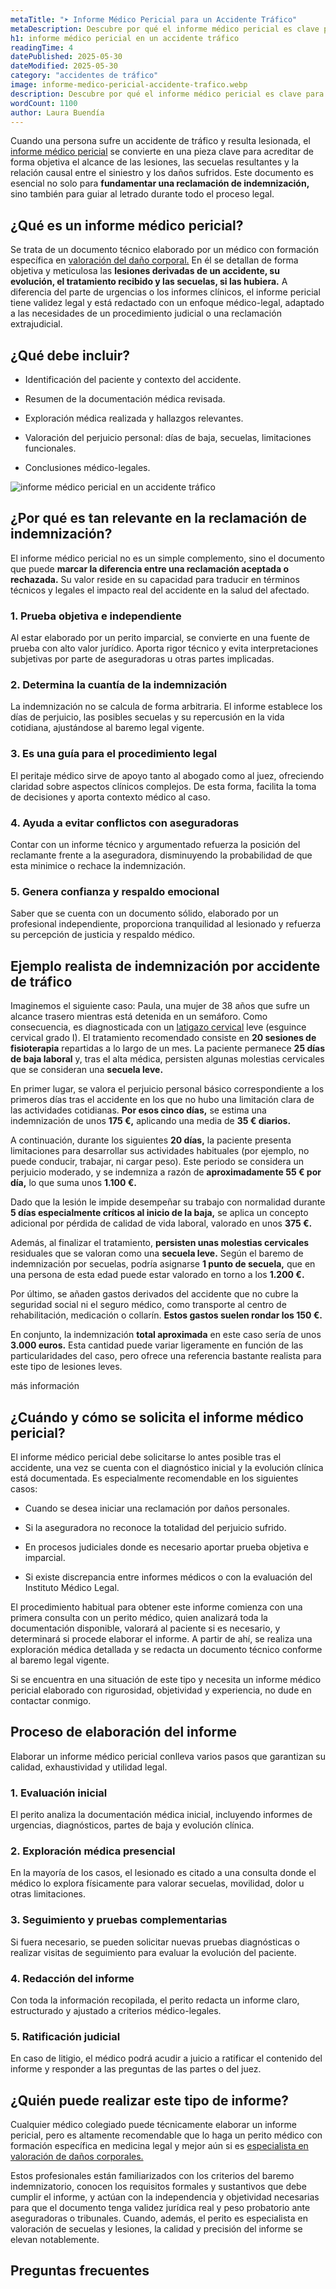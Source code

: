 ```yaml
---
metaTitle: "➤ Informe Médico Pericial para un Accidente Tráfico"
metaDescription: Descubre por qué el informe médico pericial es clave para reclamar una indemnización tras un accidente de tráfico. Qué incluye, quién lo elabora y cuándo solicitarlo.
h1: informe médico pericial en un accidente tráfico
readingTime: 4
datePublished: 2025-05-30
dateModified: 2025-05-30
category: "accidentes de tráfico"
image: informe-medico-pericial-accidente-trafico.webp
description: Descubre por qué el informe médico pericial es clave para reclamar una indemnización tras un accidente de tráfico. Qué incluye, quién lo elabora y cuándo solicitarlo.
wordCount: 1100
author: Laura Buendía
---
```



Cuando una persona sufre un accidente de tráfico y resulta lesionada, el [informe médico pericial](/servicios/informes-medicos-periciales/) se convierte en una pieza clave para acreditar de forma objetiva el alcance de las lesiones, las secuelas resultantes y la relación causal entre el siniestro y los daños sufridos. Este documento es esencial no solo para **fundamentar una reclamación de indemnización,** sino también para guiar al letrado durante todo el proceso legal.

## ¿Qué es un informe médico pericial?

Se trata de un documento técnico elaborado por un médico con formación específica en [valoración del daño corporal.](/servicios/valoracion-dano-corporal/) En él se detallan de forma objetiva y meticulosa las **lesiones derivadas de un accidente, su evolución, el tratamiento recibido y las secuelas, si las hubiera.** A diferencia del parte de urgencias o los informes clínicos, el informe pericial tiene validez legal y está redactado con un enfoque médico-legal, adaptado a las necesidades de un procedimiento judicial o una reclamación extrajudicial.

## ¿Qué debe incluir?

- Identificación del paciente y contexto del accidente.

- Resumen de la documentación médica revisada.

- Exploración médica realizada y hallazgos relevantes.

- Valoración del perjuicio personal: días de baja, secuelas, limitaciones funcionales.

- Conclusiones médico-legales.

<Image
  loading="lazy"
  src="/img/blog/informe-medico-pericial-accidente-trafico.webp"
  alt="informe médico pericial en un accidente tráfico"
  width={600}
  height={400}
/>

## ¿Por qué es tan relevante en la reclamación de indemnización?

El informe médico pericial no es un simple complemento, sino el documento que puede **marcar la diferencia entre una reclamación aceptada o rechazada.** Su valor reside en su capacidad para traducir en términos técnicos y legales el impacto real del accidente en la salud del afectado.

### 1. Prueba objetiva e independiente

Al estar elaborado por un perito imparcial, se convierte en una fuente de prueba con alto valor jurídico. Aporta rigor técnico y evita interpretaciones subjetivas por parte de aseguradoras u otras partes implicadas.

### 2. Determina la cuantía de la indemnización

La indemnización no se calcula de forma arbitraria. El informe establece los días de perjuicio, las posibles secuelas y su repercusión en la vida cotidiana, ajustándose al baremo legal vigente.

### 3. Es una guía para el procedimiento legal

El peritaje médico sirve de apoyo tanto al abogado como al juez, ofreciendo claridad sobre aspectos clínicos complejos. De esta forma, facilita la toma de decisiones y aporta contexto médico al caso.

### 4. Ayuda a evitar conflictos con aseguradoras

Contar con un informe técnico y argumentado refuerza la posición del reclamante frente a la aseguradora, disminuyendo la probabilidad de que esta minimice o rechace la indemnización.

### 5. Genera confianza y respaldo emocional

Saber que se cuenta con un documento sólido, elaborado por un profesional independiente, proporciona tranquilidad al lesionado y refuerza su percepción de justicia y respaldo médico.

## Ejemplo realista de indemnización por accidente de tráfico

Imaginemos el siguiente caso: Paula, una mujer de 38 años que sufre un alcance trasero mientras está detenida en un semáforo. Como consecuencia, es diagnosticada con un [latigazo cervical](/accidentes-de-trafico/indemnizacion-por-latigazo-cervical/) leve (esguince cervical grado I). El tratamiento recomendado consiste en **20 sesiones de fisioterapia** repartidas a lo largo de un mes. La paciente permanece **25 días de baja laboral** y, tras el alta médica, persisten algunas molestias cervicales que se consideran una **secuela leve.**

En primer lugar, se valora el perjuicio personal básico correspondiente a los primeros días tras el accidente en los que no hubo una limitación clara de las actividades cotidianas. **Por esos cinco días,** se estima una indemnización de unos **175 €,** aplicando una media de **35 € diarios.**

A continuación, durante los siguientes **20 días,** la paciente presenta limitaciones para desarrollar sus actividades habituales (por ejemplo, no puede conducir, trabajar, ni cargar peso). Este periodo se considera un perjuicio moderado, y se indemniza a razón de **aproximadamente 55 € por día,** lo que suma unos **1.100 €.**

Dado que la lesión le impide desempeñar su trabajo con normalidad durante **5 días especialmente críticos al inicio de la baja,** se aplica un concepto adicional por pérdida de calidad de vida laboral, valorado en unos **375 €.**

Además, al finalizar el tratamiento, **persisten unas molestias cervicales** residuales que se valoran como una **secuela leve.** Según el baremo de indemnización por secuelas, podría asignarse **1 punto de secuela,** que en una persona de esta edad puede estar valorado en torno a los **1.200 €.**

Por último, se añaden gastos derivados del accidente que no cubre la seguridad social ni el seguro médico, como transporte al centro de rehabilitación, medicación o collarín. **Estos gastos suelen rondar los 150 €.**

En conjunto, la indemnización **total aproximada** en este caso sería de unos **3.000 euros.** Esta cantidad puede variar ligeramente en función de las particularidades del caso, pero ofrece una referencia bastante realista para este tipo de lesiones leves.

<MainCta modifier="service-page">más información</MainCta>

## ¿Cuándo y cómo se solicita el informe médico pericial?

El informe médico pericial debe solicitarse lo antes posible tras el accidente, una vez se cuenta con el diagnóstico inicial y la evolución clínica está documentada. Es especialmente recomendable en los siguientes casos:

- Cuando se desea iniciar una reclamación por daños personales.

- Si la aseguradora no reconoce la totalidad del perjuicio sufrido.

- En procesos judiciales donde es necesario aportar prueba objetiva e imparcial.

- Si existe discrepancia entre informes médicos o con la evaluación del Instituto Médico Legal.

El procedimiento habitual para obtener este informe comienza con una primera consulta con un perito médico, quien analizará toda la documentación disponible, valorará al paciente si es necesario, y determinará si procede elaborar el informe. A partir de ahí, se realiza una exploración médica detallada y se redacta un documento técnico conforme al baremo legal vigente.

Si se encuentra en una situación de este tipo y necesita un informe médico pericial elaborado con rigurosidad, objetividad y experiencia, no dude en contactar conmigo.

<CtaLinks modifier="service-page" />

## Proceso de elaboración del informe

Elaborar un informe médico pericial conlleva varios pasos que garantizan su calidad, exhaustividad y utilidad legal.

### 1. Evaluación inicial

El perito analiza la documentación médica inicial, incluyendo informes de urgencias, diagnósticos, partes de baja y evolución clínica.

### 2. Exploración médica presencial

En la mayoría de los casos, el lesionado es citado a una consulta donde el médico lo explora físicamente para valorar secuelas, movilidad, dolor u otras limitaciones.

### 3. Seguimiento y pruebas complementarias

Si fuera necesario, se pueden solicitar nuevas pruebas diagnósticas o realizar visitas de seguimiento para evaluar la evolución del paciente.

### 4. Redacción del informe

Con toda la información recopilada, el perito redacta un informe claro, estructurado y ajustado a criterios médico-legales.

### 5. Ratificación judicial

En caso de litigio, el médico podrá acudir a juicio a ratificar el contenido del informe y responder a las preguntas de las partes o del juez.

## ¿Quién puede realizar este tipo de informe?

Cualquier médico colegiado puede técnicamente elaborar un informe pericial, pero es altamente recomendable que lo haga un perito médico con formación específica en medicina legal y mejor aún si es [especialista en valoración de daños corporales.](/peritaje-medico/perito-medico-especialista-en-valoracion-de-danos-corporales/)

Estos profesionales están familiarizados con los criterios del baremo indemnizatorio, conocen los requisitos formales y sustantivos que debe cumplir el informe, y actúan con la independencia y objetividad necesarias para que el documento tenga validez jurídica real y peso probatorio ante aseguradoras o tribunales. Cuando, además, el perito es especialista en valoración de secuelas y lesiones, la calidad y precisión del informe se elevan notablemente.

## Preguntas frecuentes

<FAQ faqs={FAQ_INFORME_PERICIAL_ACCIDENTE_TRAFICO} />
